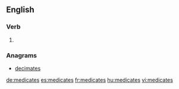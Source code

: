 ==English==

===Verb===
{{head|en}}

# {{en-third-person singular of|medicate}}

===Anagrams===
* [[decimates#English|decimates]]

[[de:medicates]]
[[es:medicates]]
[[fr:medicates]]
[[hu:medicates]]
[[vi:medicates]]